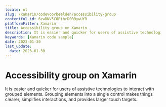 ```yaml
---
locale: nl
slug: /xamarin/codevoorbeelden/accessibility-group
contentful_id: 6zwDNV5C0PihrD0R9ywUYR
platformFilter: Xamarin
title: Accessibility group on Xamarin
description: It is easier and quicker for users of assistive technologies to interact with grouped elements.
keywords: [Xamarin code sample]
date: 2023-01-30
last_update:
  date: 2023-01-30
---
```


# Accessibility group on Xamarin

It is easier and quicker for users of assistive technologies to interact with grouped elements. Grouping elements into a single control makes things clearer, simplifies interactions, and provides larger touch targets.

<CodeSample id="accessibility-group" locale="nl" platform="xamarin"/>
